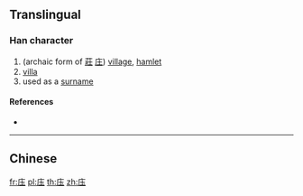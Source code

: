 {{character info/new}}
{{also|莊}}
==Translingual==

===Han character===
{{Han char|rn=53|rad=广|as=04|sn=7|four=|canj=IGI|ids=⿸广圡}}

# (archaic form of [[莊]] [[庄]]) [[village]], [[hamlet]]
# [[villa]]
# used as a [[surname]]

====References====
* {{Han ref|kx=0344.051|hdz=20873.191|uh=5E92|ud=24210}}

----

==Chinese==
{{zh-see|莊|v}}

[[fr:庒]]
[[pl:庒]]
[[th:庒]]
[[zh:庒]]